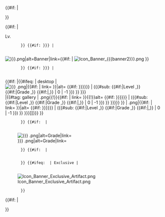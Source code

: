 <noinclude>{{Item|Liberator|type=Weapon|rarity=Epic|grade=5|level=89|banner1=ExWeapon|banner2=Collection|caption=[[Liberator]]}}</noinclude>

<includeonly><!--
-->{{#if: {{{caption|}}} |
<div class="itembox-container {{{container-class|}}}">
}}<!--
--><div class="itembox {{lc: {{{rarity|}}} }} {{{class|}}} {{{animation|}}}"><!--#

	#### Elements of Itembox ####

	#-->{{#if: {{{level|}}} |
		<div class="level" data-nosnippet aria-hidden="true"><!--
			--><span class="level-text">Lv.</span><span class="level-number">{{{level}}}</span>
		</div>
		}}<!--#

	#-->{{#if: {{{banner|{{{banner1|}}}}}} |
		<div class="banner" data-nosnippet aria-hidden="true"><!--
			-->[[File:Icon Banner {{{banner|{{{banner1}}}}}}.png|alt=Banner|link=]]{{#if: {{{banner2|}}} | [[File:Icon Banner {{{banner2}}}.png|alt=Banner|link=]] }}
		</div>
		}}<!--#

	#-->{{#if: {{{1|{{{file|}}}}}} |
		<div class="item"><!--
			-->{{#if: {{{smallicon|}}}<!--

				---- smallicon passed; use different markup for desktop and mobile ----

				-->|{{#ifeq: {{IsDesktop}} | desktop<!--
					---- desktop skin ----
					-->|[[File:{{{type|}}} {{{1|}}}.png|{{#if: {{{link|}}} | link={{{link}}} }}|alt={{{alt|<!-- auto-generated alt -->{{{amount|}}} {{{1|}}} {{#if: {{{level|{{{grade|{{{rarity|}}}}}}}}} | ({{#sub: <!--trim whitespace and last comma-->{{#if:{{{level|}}}|Level {{{level}}},}} {{#if:{{{grade|}}}|Grade {{{grade|}}},}} {{#if:{{{rarity|}}}|{{ucfirst:{{{rarity|}}}}},}} | 0 | -1 }}) }} <!-- /auto-generated alt -->}}}]]<!--
					---- mobile skin ----
					-->|{{#tag: gallery | {{{type|}}} {{{1|}}}.png{{!}}{{#if: {{{link|}}} | link={{{link}}} }}{{!}}alt={{{alt|<!-- auto-generated alt -->{{{amount|}}} {{{1|}}} {{#if: {{{level|{{{grade|{{{rarity|}}}}}}}}} | ({{#sub: {{#if:{{{level|}}}|Level {{{level}}},}} {{#if:{{{grade|}}}|Grade {{{grade|}}},}} {{#if:{{{rarity|}}}|{{ucfirst:{{{rarity|}}}}},}} | 0 | -1 }}) }} <!-- /auto-generated alt -->}}}}}<!--
				-->}}<!--

				---- smallicon not passed; use single markup ----

				-->|{{{file|[[File:{{{type|}}} {{{1|}}}.png|{{#if: {{{link|}}} | link={{{link}}} }}|alt={{{alt|<!-- auto-generated alt -->{{{amount|}}} {{{1|}}} {{#if: {{{level|{{{grade|{{{rarity|}}}}}}}}} | ({{#sub: {{#if:{{{level|}}}|Level {{{level}}},}} {{#if:{{{grade|}}}|Grade {{{grade|}}},}} {{#if:{{{rarity|}}}|{{ucfirst:{{{rarity|}}}}},}} | 0 | -1 }}) }} <!-- /auto-generated alt -->}}}]]}}}<!--
			-->}}
		</div>
		}}<!--#

	#-->{{#if: {{{grade|}}} |
		<div class="grade" data-nosnippet aria-hidden="true"><!--
			-->[[File:Icon EquipStar {{{rarity|}}} {{{grade}}}.png|alt=Grade|link=]]
		</div>
		}}<!--#

	#-->{{#if: {{{amount|}}} |
		<div class="amount" data-nosnippet aria-hidden="true">{{{amount}}}</div>
		}}<!--#

	#-->{{#ifeq: {{{{rarity|}}} | Exclusive |
		<div class="exclusive-banner" data-nosnippet aria-hidden="true"><!--
			-->[[File:Icon Banner Exclusive Artifact.png|alt=Exclusive Artifact Banner|link=]]
		</div>
		}}

</div><!--
-->{{#if: {{{caption|}}} |
<div class="itembox-caption">{{{caption}}}</div>
</div>
}}</includeonly><noinclude>{{Documentation}}</noinclude>
